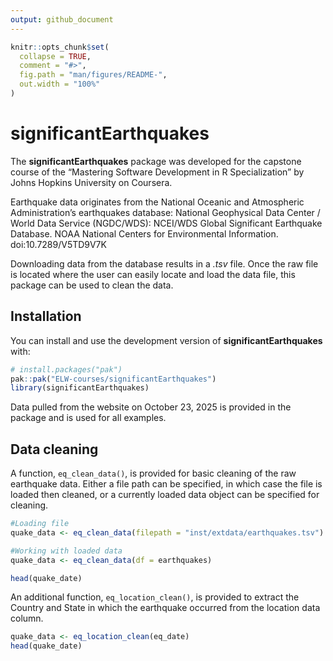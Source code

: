 ```yaml
---
output: github_document
---
```


<!-- README.md is generated from README.Rmd. Please edit that file -->

```r
knitr::opts_chunk$set(
  collapse = TRUE,
  comment = "#>",
  fig.path = "man/figures/README-",
  out.width = "100%"
)
```

# significantEarthquakes

<!-- badges: start -->
<!-- badges: end -->

The **significantEarthquakes** package was developed for the capstone course of the "Mastering Software Development in R Specialization" by Johns Hopkins University on Coursera.

Earthquake data originates from the National Oceanic and Atmospheric Administration's earthquakes database: 
National Geophysical Data Center / World Data Service (NGDC/WDS): NCEI/WDS Global Significant Earthquake Database. NOAA National Centers for Environmental Information. doi:10.7289/V5TD9V7K

Downloading data from the database results in a *.tsv* file. Once the raw file is located where the user can easily locate and load the data file, this package can be used to clean the data.

## Installation

You can install and use the development version of **significantEarthquakes** with: 

``` r 
# install.packages("pak")
pak::pak("ELW-courses/significantEarthquakes")
library(significantEarthquakes)
```
Data pulled from the website on October 23, 2025 is provided in the package and is used for all examples.


## Data cleaning

A function, `eq_clean_data()`, is provided for basic cleaning of the raw earthquake data. Either a file path can be specified, in which case the file is loaded then cleaned, or a currently loaded data object can be specified for cleaning.

``` r
#Loading file
quake_data <- eq_clean_data(filepath = "inst/extdata/earthquakes.tsv")

#Working with loaded data
quake_data <- eq_clean_data(df = earthquakes)

head(quake_date)
```

An additional function, `eq_location_clean()`, is provided to extract the Country and State in which the earthquake occurred from the location data column.

``` r
quake_data <- eq_location_clean(eq_date)
head(quake_date)
```
